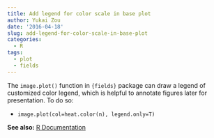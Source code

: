 ```yaml
---
title: Add legend for color scale in base plot
author: Yukai Zou
date: '2016-04-18'
slug: add-legend-for-color-scale-in-base-plot
categories:
  - R
tags:
  - plot
  - fields
---
```


The `image.plot()` function in `{fields}` package can draw a legend of customized color legend, which is helpful to annotate figures later for presentation. To do so:

 - `image.plot(col=heat.color(n), legend.only=T)`

**See also:** [R Documentation](https://search.r-project.org/CRAN/refmans/fields/html/image.plot.html)